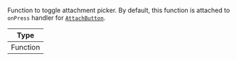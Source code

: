 Function to toggle attachment picker. By default, this function is attached to `onPress` handler for [`AttachButton`](../../../ui-components/channel/channel.mdx#attachbutton).

| Type     |
| -------- |
| Function |
